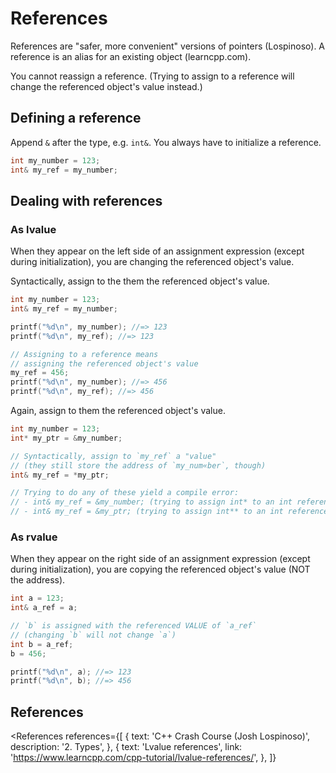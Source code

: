 
# References

References are "safer, more convenient" versions of pointers (Lospinoso). A reference is an alias for an existing object (learncpp.com).

You cannot reassign a reference. (Trying to assign to a reference will change the referenced object's value instead.)

## Defining a reference

Append `&` after the type, e.g. `int&`. You always have to initialize a reference.

```cpp
int my_number = 123;
int& my_ref = my_number;
```

## Dealing with references

### As lvalue

When they appear on the left side of an assignment expression (except during initialization), you are changing the referenced object's value.

Syntactically, assign to the them the referenced object's value.

```cpp
int my_number = 123;
int& my_ref = my_number;

printf("%d\n", my_number); //=> 123
printf("%d\n", my_ref); //=> 123

// Assigning to a reference means
// assigning the referenced object's value
my_ref = 456;
printf("%d\n", my_number); //=> 456
printf("%d\n", my_ref); //=> 456
```

Again, assign to them the referenced object's value.

```cpp
int my_number = 123;
int* my_ptr = &my_number;

// Syntactically, assign to `my_ref` a "value"
// (they still store the address of `my_num«ber`, though)
int& my_ref = *my_ptr;

// Trying to do any of these yield a compile error:
// - int& my_ref = &my_number; (trying to assign int* to an int reference)
// - int& my_ref = &my_ptr; (trying to assign int** to an int reference)
```

### As rvalue

When they appear on the right side of an assignment expression (except during initialization), you are copying the referenced object's value (NOT the address).

```cpp
int a = 123;
int& a_ref = a;

// `b` is assigned with the referenced VALUE of `a_ref`
// (changing `b` will not change `a`)
int b = a_ref;
b = 456;

printf("%d\n", a); //=> 123
printf("%d\n", b); //=> 456
```

## References

<References
  references={[
    {
      text: 'C++ Crash Course (Josh Lospinoso)',
      description: '2. Types',
    },
    {
      text: 'Lvalue references',
      link: 'https://www.learncpp.com/cpp-tutorial/lvalue-references/',
    },
  ]}
></References>
